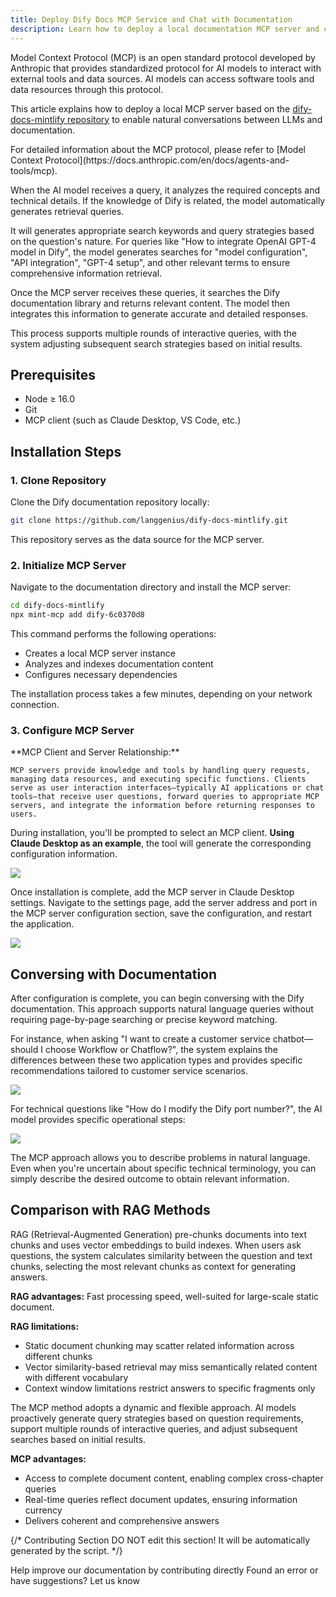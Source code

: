 ```yaml
---
title: Deploy Dify Docs MCP Service and Chat with Documentation
description: Learn how to deploy a local documentation MCP server and chat with documentation using AI.
---
```


Model Context Protocol (MCP) is an open standard protocol developed by Anthropic that provides standardized protocol for AI models to interact with external tools and data sources. AI models can access software tools and data resources through this protocol.

This article explains how to deploy a local MCP server based on the [dify-docs-mintlify repository](https://github.com/langgenius/dify-docs-mintlify) to enable natural conversations between LLMs and documentation.

<Info>
    For detailed information about the MCP protocol, please refer to [Model Context Protocol](https://docs.anthropic.com/en/docs/agents-and-tools/mcp).
</Info>

<Accordion title="How It Works">

When the AI model receives a query, it analyzes the required concepts and technical details. If the knowledge of Dify is related, the model automatically generates retrieval queries.

It will generates appropriate search keywords and query strategies based on the question's nature. For queries like "How to integrate OpenAI GPT-4 model in Dify", the model generates searches for "model configuration", "API integration", "GPT-4 setup", and other relevant terms to ensure comprehensive information retrieval.

Once the MCP server receives these queries, it searches the Dify documentation library and returns relevant content. The model then integrates this information to generate accurate and detailed responses.

This process supports multiple rounds of interactive queries, with the system adjusting subsequent search strategies based on initial results.

</Accordion>

## Prerequisites

- Node ≥ 16.0
- Git
- MCP client (such as Claude Desktop, VS Code, etc.)

## Installation Steps

### 1. Clone Repository

Clone the Dify documentation repository locally:

```bash
git clone https://github.com/langgenius/dify-docs-mintlify.git
```

This repository serves as the data source for the MCP server.

### 2. Initialize MCP Server

Navigate to the documentation directory and install the MCP server:

```bash
cd dify-docs-mintlify
npx mint-mcp add dify-6c0370d8
```

This command performs the following operations:
- Creates a local MCP server instance
- Analyzes and indexes documentation content
- Configures necessary dependencies

The installation process takes a few minutes, depending on your network connection.

### 3. Configure MCP Server

<Info>
    **MCP Client and Server Relationship:**
    
    MCP servers provide knowledge and tools by handling query requests, managing data resources, and executing specific functions. Clients serve as user interaction interfaces—typically AI applications or chat tools—that receive user questions, forward queries to appropriate MCP servers, and integrate the information before returning responses to users.
</Info>

During installation, you'll be prompted to select an MCP client. **Using Claude Desktop as an example**, the tool will generate the corresponding configuration information.

![](https://assets-docs.dify.ai/2025/05/722c689b1c27d86c183c09dfda7a6a39.png)

Once installation is complete, add the MCP server in Claude Desktop settings. Navigate to the settings page, add the server address and port in the MCP server configuration section, save the configuration, and restart the application.

![](https://assets-docs.dify.ai/2025/05/a332247103fb9a7dcf5b1a891979ce86.png)

## Conversing with Documentation

After configuration is complete, you can begin conversing with the Dify documentation. This approach supports natural language queries without requiring page-by-page searching or precise keyword matching.

For instance, when asking "I want to create a customer service chatbot—should I choose Workflow or Chatflow?", the system explains the differences between these two application types and provides specific recommendations tailored to customer service scenarios.

![](https://assets-docs.dify.ai/2025/05/10d6a23693e894b2cbac85946eb22da5.png)

For technical questions like "How do I modify the Dify port number?", the AI model provides specific operational steps:

![](https://assets-docs.dify.ai/2025/05/e83881dbe69ea135760c4e04f6a7ce98.png)

The MCP approach allows you to describe problems in natural language. Even when you're uncertain about specific technical terminology, you can simply describe the desired outcome to obtain relevant information.

## Comparison with RAG Methods

RAG (Retrieval-Augmented Generation) pre-chunks documents into text chunks and uses vector embeddings to build indexes. When users ask questions, the system calculates similarity between the question and text chunks, selecting the most relevant chunks as context for generating answers.

**RAG advantages:** Fast processing speed, well-suited for large-scale static document.

**RAG limitations:**

- Static document chunking may scatter related information across different chunks
- Vector similarity-based retrieval may miss semantically related content with different vocabulary
- Context window limitations restrict answers to specific fragments only

The MCP method adopts a dynamic and flexible approach. AI models proactively generate query strategies based on question requirements, support multiple rounds of interactive queries, and adjust subsequent searches based on initial results.

**MCP advantages:**
- Access to complete document content, enabling complex cross-chapter queries
- Real-time queries reflect document updates, ensuring information currency
- Delivers coherent and comprehensive answers

{/*
Contributing Section
DO NOT edit this section!
It will be automatically generated by the script.
*/}

<CardGroup cols="2">
    <Card
        title="Edit this page"
        icon="pen-to-square"
        href="https://github.com/langgenius/dify-docs-mintlify/edit/main/en/learn-more/extended-reading/dify-docs-mcp.mdx"
    >
        Help improve our documentation by contributing directly
    </Card>
    <Card
        title="Report an issue"
        icon="github"
        href="https://github.com/langgenius/dify-docs-mintlify/issues/new?title=Documentation%20Issue%3A%20docs-&body=%23%23%20Issue%20Description%0A%3C%21--%20Please%20briefly%20describe%20the%20issue%20you%20found%20--%3E%0A%0A%23%23%20Page%20Link%0Ahttps%3A%2F%2Fgithub.com%2Flanggenius%2Fdify-docs-mintlify%2Fblob%2Fmain%2Fen/learn-more/extended-reading%2Fdify-docs-mcp.mdx%0A%0A%23%23%20Suggested%20Changes%0A%3C%21--%20If%20you%20have%20specific%20suggestions%20for%20changes%2C%20please%20describe%20them%20here%20--%3E%0A%0A%3C%21--%20Thank%20you%20for%20helping%20improve%20our%20documentation%21%20--%3E"
    >
        Found an error or have suggestions? Let us know
    </Card>
</CardGroup>
